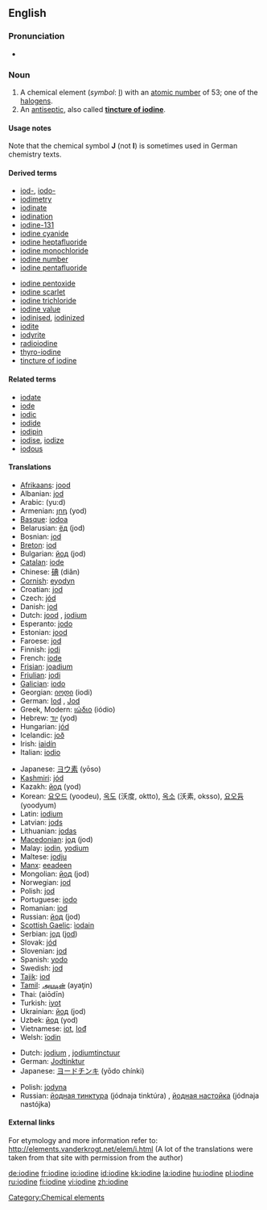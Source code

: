 ==English==

{{elements|I|tellurium|Te|xenon|Xe}}

===Pronunciation===
* {{audio|en-us-iodine.ogg|Audio (US)}}

===Noun===
{{en-noun|-}}
{{wikipedia}}

# A chemical element (''symbol'': [[I]]) with an [[atomic number]] of 53; one of the [[halogen]]s.
# An [[antiseptic]], also called '''[[tincture of iodine]]'''.

====Usage notes====
Note that the chemical symbol '''J''' (not '''I''') is sometimes used in German chemistry texts.

====Derived terms====
{{top2}}
* [[iod-]], [[iodo-]]
* [[iodimetry]]
* [[iodinate]]
* [[iodination]]
* [[iodine-131]]
* [[iodine cyanide]]
* [[iodine heptafluoride]]
* [[iodine monochloride]]
* [[iodine number]]
* [[iodine pentafluoride]]
{{mid2}}
* [[iodine pentoxide]]
* [[iodine scarlet]]
* [[iodine trichloride]]
* [[iodine value]]
* [[iodinised]], [[iodinized]]
* [[iodite]]
* [[iodyrite]]
* [[radioiodine]]
* [[thyro-iodine]]
* [[tincture of iodine]]
{{bottom}}

====Related terms====
* [[iodate]]
* [[iode]]
* [[iodic]]
* [[iodide]]
* [[iodipin]]
* [[iodise]], [[iodize]]
* [[iodous]]

====Translations====
{{trans-top|element}}
* [[Afrikaans]]: [[jood]]
* Albanian: [[jod]]
* Arabic: {{Arab|[[يود]]}} (yu:d) {{m}}
* Armenian: [[յոդ]] (yod)
* [[Basque]]: [[iodoa]]
* Belarusian: [[ёд]] (jod) {{m}}
* Bosnian: [[jod]]
* [[Breton]]: [[iod]] {{m}}
* Bulgarian: [[йод]] (jod) {{m}}
* [[Catalan]]: [[iode]]
* Chinese: [[碘]] (diǎn)
* [[Cornish]]: [[eyodyn]]
* Croatian: [[jod]]
* Czech: [[jód]] {{m}}
* Danish: [[jod]]
* Dutch: [[jood]] {{n}}, [[jodium]] {{n}}
* Esperanto: [[jodo]]
* Estonian: [[jood]]
* Faroese: [[jod]]
* Finnish: [[jodi]]
* French: [[iode]] {{m}}
* [[Frisian]]: [[joadium]]
* [[Friulian]]: [[jodi]]
* [[Galician]]: [[iodo]]
* Georgian: [[იოდი]] (iodi)
* German: [[Iod]] {{n}}, [[Jod]] {{n}}
* Greek, Modern: [[ιώδιο]] (iódio) {{n}}
* Hebrew: [[יוד]] (yod)
* Hungarian: [[jód]]
* Icelandic: [[joð]]
* Irish: [[iaidín]]
* Italian: [[iodio]] {{m}}
{{trans-mid}}
* Japanese: [[ヨウ素]] (yōso)
* [[Kashmiri]]: [[jód]]
* Kazakh: [[йод]] (yod)
* Korean: [[요오드]] (yoodeu), [[옥도]] (沃度, oktto), [[옥소]] (沃素, oksso), [[요오듐]] (yoodyum)
* Latin: [[iodium]]
* Latvian: [[jods]]
* Lithuanian: [[jodas]]
* [[Macedonian]]: [[jод]] (jod) {{m}}
* Malay: [[iodin]], [[yodium]]
* Maltese: [[jodju]]
* [[Manx]]: [[eeadeen]]
* Mongolian: [[йод]] (jod)
* Norwegian: [[jod]]
* Polish: [[jod]] {{m}}
* Portuguese: [[iodo]]
* Romanian: [[iod]] {{n}}
* Russian: [[йод]] (jod) {{m}}
* [[Scottish Gaelic]]: [[ìodain]]
* Serbian: [[jод]] ([[jod]]) {{m}}
* Slovak: [[jód]] {{m}}
* Slovenian: [[jod]]
* Spanish: [[yodo]] {{m}}
* Swedish: [[jod]]
* [[Tajik]]: [[iod]]
* [[Tamil]]: [[அயடின்]] (ayaţin)
* Thai: {{Thai|[[ไอโอดีน]]}} (aiōdīn)
* Turkish: [[iyot]]
* Ukrainian: [[йод]] (jod) {{m}}
* Uzbek: [[йод]] (yod)
* Vietnamese: [[iot]], [[Iođ]]
* Welsh: [[ïodin]]
{{trans-bottom}}

{{trans-top|antiseptic}}
* Dutch: [[jodium]] {{n}}, [[jodiumtinctuur]] {{m}}
* German: [[Jodtinktur]] {{f}}
* Japanese: [[ヨードチンキ]] (yōdo chínki)
{{trans-mid}}
* Polish: [[jodyna]] {{f}}
* Russian: [[йодная тинктура]] (jódnaja tinktúra) {{f}}, [[йодная настойка]] (jódnaja nastójka) {{f}}
{{trans-bottom}}

====External links====
For etymology and more information refer to:
http://elements.vanderkrogt.net/elem/i.html
(A lot of the translations were taken from that site with permission from the author)

[[Category:Chemical elements]]

[[de:iodine]]
[[fr:iodine]]
[[io:iodine]]
[[id:iodine]]
[[kk:iodine]]
[[la:iodine]]
[[hu:iodine]]
[[pl:iodine]]
[[ru:iodine]]
[[fi:iodine]]
[[vi:iodine]]
[[zh:iodine]]